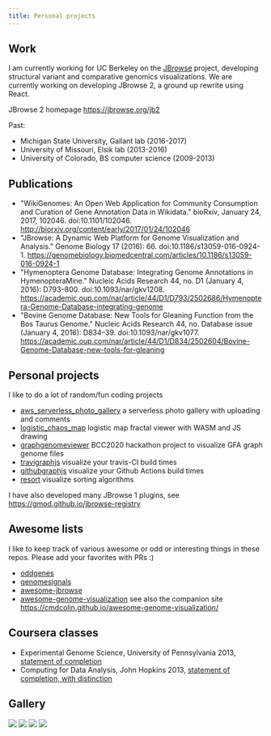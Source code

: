 ```yaml
---
title: Personal projects
---
```


## Work

I am currently working for UC Berkeley on the <a href="https://jbrowse.org">JBrowse</a> project, developing structural variant and comparative genomics visualizations. We are currently working on developing JBrowse 2, a ground up rewrite using React.

JBrowse 2 homepage <a href="https://jbrowse.org/jb2">https://jbrowse.org/jb2</a>

Past:

- Michigan State University, Gallant lab (2016-2017)
- University of Missouri, Elsik lab (2013-2016)
- University of Colorado, BS computer science (2009-2013)

## Publications

- "WikiGenomes: An Open Web Application for Community Consumption and Curation of Gene Annotation Data in Wikidata." bioRxiv, January 24, 2017, 102046. doi:10.1101/102046. <http://biorxiv.org/content/early/2017/01/24/102046>
- "JBrowse: A Dynamic Web Platform for Genome Visualization and Analysis." Genome Biology 17 (2016): 66. doi:10.1186/s13059-016-0924-1. <https://genomebiology.biomedcentral.com/articles/10.1186/s13059-016-0924-1>
- "Hymenoptera Genome Database: Integrating Genome Annotations in HymenopteraMine." Nucleic Acids Research 44, no. D1 (January 4, 2016): D793–800. doi:10.1093/nar/gkv1208. <https://academic.oup.com/nar/article/44/D1/D793/2502686/Hymenoptera-Genome-Database-integrating-genome>
- "Bovine Genome Database: New Tools for Gleaning Function from the Bos Taurus Genome." Nucleic Acids Research 44, no. Database issue (January 4, 2016): D834–39. doi:10.1093/nar/gkv1077. <https://academic.oup.com/nar/article/44/D1/D834/2502604/Bovine-Genome-Database-new-tools-for-gleaning>

## Personal projects

I like to do a lot of random/fun coding projects

- [aws_serverless_photo_gallery](https://github.com/cmdcolin/aws_serverless_photo_gallery/) a serverless photo gallery with uploading and comments
- [logistic_chaos_map](https://cmdcolin.github.io/logistic_chaos_map/) logistic map fractal viewer with WASM and JS drawing
- [graphgenomeviewer](https://cmdcolin.github.io/graphgenomeviewer) BCC2020 hackathon project to visualize GFA graph genome files
- [travigraphjs](https://cmdcolin.github.io/travigraphjs) visualize your travis-CI build times
- [githubgraphjs](https://cmdcolin.github.io/githubgraphjs) visualize your Github Actions build times
- [resort](https://cmdcolin.github.io/resort/qs.html) visualize sorting algorithms

I have also developed many JBrowse 1 plugins, see <https://gmod.github.io/jbrowse-registry>

## Awesome lists

I like to keep track of various awesome or odd or interesting things in these
repos. Please add your favorites with PRs :)

- [oddgenes](https://github.com/cmdcolin/oddgenes)
- [genomesignals](https://github.com/cmdcolin/genomesignals)
- [awesome-jbrowse](https://github.com/cmdcolin/awesome-jbrowse)
- [awesome-genome-visualization](https://github.com/cmdcolin/awesome-genome-visualization) see also the companion site https://cmdcolin.github.io/awesome-genome-visualization/

## Coursera classes

- Experimental Genome Science, University of Pennsylvania 2013, [statement of completion](genomesci.pdf)
- Computing for Data Analysis, John Hopkins 2013, [statement of completion, with distinction](compdata.pdf)

## Gallery

![](gwasviewer.png)
![](tumblrgraph.png)
![](ontograph.png)
![](mafviewer.png)
